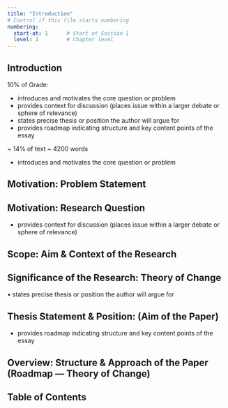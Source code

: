 ```yaml
---
title: "Introduction"
# Control if this file starts numbering
numbering:
  start-at: 1      # Start at Section 1
  level: 1         # Chapter level
---
```



## Introduction


10% of Grade:

- introduces and motivates the core question or problem
- provides context for discussion (places issue within a larger debate or sphere of relevance)
- states precise thesis or position the author will argue for
- provides roadmap indicating structure and key content points of the essay

~ 14% of text ~ 4200 words


- introduces and motivates the core question or problem

## Motivation:  Problem Statement

## Motivation:  Research Question



- provides context for discussion (places issue within a larger debate or sphere of relevance)

## Scope:   Aim & Context of the Research

## Significance of the Research:    Theory of Change



• states precise thesis or position the author will argue for

## Thesis Statement & Position:    (Aim of the Paper)



- provides roadmap indicating structure and key content points of the essay

## Overview:    Structure & Approach of the Paper (Roadmap --- Theory of Change)

## Table of Contents
